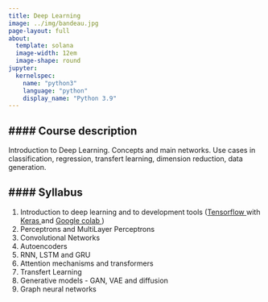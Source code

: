 ```yaml
---
title: Deep Learning
image: ../img/bandeau.jpg
page-layout: full
about:
  template: solana
  image-width: 12em
  image-shape: round
jupyter: 
  kernelspec:
    name: "python3"
    language: "python"
    display_name: "Python 3.9"
---
```


#### **Course description**
---

Introduction to Deep Learning. Concepts and main networks. Use cases in classification, regression, transfert learning, dimension reduction, data generation.

#### **Syllabus**
---

1. Introduction to deep learning and to development tools (<a href="https://www.tensorflow.org/" target="_blank">Tensorflow </a> with <a href="http://keras.io/" target="_blank"> Keras </a> and <a href="https://colab.research.google.com/" target="_blank"> Google colab </a>)
2. Perceptrons and MultiLayer Perceptrons
3.  Convolutional Networks
4.  Autoencoders
5.  RNN, LSTM and GRU
6.  Attention mechanisms and transformers
7.  Transfert Learning
8.  Generative models  - GAN, VAE and diffusion
9.  Graph neural networks


